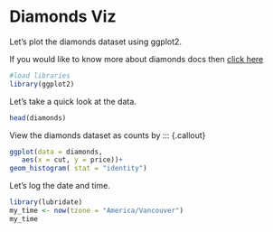 # Diamonds Viz

Let's plot the diamonds dataset using ggplot2. 

If you would like to know more about diamonds docs then [click here](subpage.rmd)

```r
#load libraries
library(ggplot2)
```

Let's take a quick look at the data.
```r
head(diamonds)
```

View the diamonds dataset as counts by ::: {.callout}
```r
ggplot(data = diamonds,
   aes(x = cut, y = price))+
geom_histogram( stat = "identity")
```

Let's log the date and time. 

```r
library(lubridate)
my_time <- now(tzone = "America/Vancouver")
my_time
```
